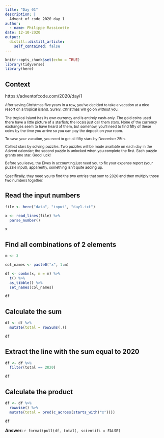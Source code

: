```yaml
---
title: "Day 01"
description: |
  Advent of code 2020 day 1
author:
  - name: Philippe Massicotte
date: 12-10-2020
output:
  distill::distill_article:
    self_contained: false
---
```


```r
knitr::opts_chunk$set(echo = TRUE)
library(tidyverse)
library(here)
```

## Context

https://adventofcode.com/2020/day/1

<small>
After saving Christmas five years in a row, you've decided to take a vacation at a nice resort on a tropical island. Surely, Christmas will go on without you.

The tropical island has its own currency and is entirely cash-only. The gold coins used there have a little picture of a starfish; the locals just call them stars. None of the currency exchanges seem to have heard of them, but somehow, you'll need to find fifty of these coins by the time you arrive so you can pay the deposit on your room.

To save your vacation, you need to get all fifty stars by December 25th.

Collect stars by solving puzzles. Two puzzles will be made available on each day in the Advent calendar; the second puzzle is unlocked when you complete the first. Each puzzle grants one star. Good luck!

Before you leave, the Elves in accounting just need you to fix your expense report (your puzzle input); apparently, something isn't quite adding up.

Specifically, they need you to find the two entries that sum to 2020 and then multiply those two numbers together.
</small>

## Read the input numbers

```r
file <- here("data", "input", "day1.txt")

x <- read_lines(file) %>% 
  parse_number()

x
```

## Find all combinations of 2 elements

```r
m <- 3

col_names <- paste0("x", 1:m)

df <- combn(x, m = m) %>% 
  t() %>% 
  as_tibble() %>% 
  set_names(col_names)

df
```

## Calculate the sum

```r
df <- df %>% 
  mutate(total = rowSums(.))

df
```

## Extract the line with the sum equal to 2020

```r
df <- df %>% 
  filter(total == 2020)

df
```

## Calculate the product

```r
df <- df %>% 
  rowwise() %>% 
  mutate(total = prod(c_across(starts_with("x"))))

df
```

**Answer:** `r format(pull(df, total), scientifi = FALSE)`

